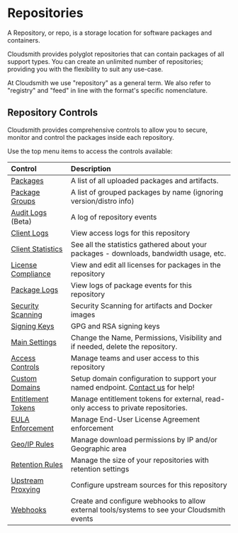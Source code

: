 
# Repositories

A Repository, or repo, is a storage location for software packages and containers.

Cloudsmith provides polyglot repositories that can contain packages of all support types. You can create an unlimited number of repositories; providing you with the flexibility to suit any use-case.

<Note variant="note">
  At Cloudsmith we use "repository" as a general term. We also refer to "registry" and "feed" in line with the format's specific nomenclature.
</Note>

## Repository Controls

Cloudsmith provides comprehensive controls to allow you to secure, monitor and control the packages inside each repository. 

Use the top menu items to access the controls available:

<BlockImage src={img_Screenshot_2024_10_18_at_22_21_48} alt="Repository Settings"></BlockImage>

|Control|Description|
|:---|:---|
|[Packages](/package-formats)|A list of all uploaded packages and artifacts.|
|[Package Groups](/artifact-management/package-groups)|A list of grouped packages by name (ignoring version/distro info)|
|[Audit Logs](/logs-and-observability/repo-audit-logs)  (Beta)|A log of repository events|
|[Client Logs](/logs-and-observability/download-logs)|View access logs for this repository|
|[Client Statistics](/logs-and-observability/client-statistics)|See all the statistics gathered about your packages - downloads, bandwidth usage, etc.|
|[License Compliance](/policy-management/license-compliance)|View and edit all licenses for packages in the repository|
|[Package Logs](/logs-and-observability/package-logs)|View logs of package events for this repository|
|[Security Scanning](/policy-management/security-scanning)|Security Scanning for artifacts and Docker images|
|[Signing Keys](/policy-management/signing-keys)|GPG and RSA signing keys|
|[Main Settings](/repositories/repository-settings)|Change the Name, Permissions, Visibility and if needed, delete the repository.|
|[Access Controls](/access-controls)|Manage teams and user access to this repository|
|[Custom Domains](/getting-started/custom-domains)|Setup domain configuration to support your named endpoint. [Contact us](/contact-us) for help!|
|[Entitlement Tokens](/software-distribution/entitlement-tokens)|Manage entitlement tokens for external, read-only access to private repositories.|
|[EULA Enforcement](/software-distribution/eula)|Manage End-User License Agreement enforcement|
|[Geo/IP Rules](/policy-management/geoip-rules)|Manage download permissions by IP and/or Geographic area|
|[Retention Rules](/artifact-management/retention-lifecycle)|Manage the size of your repositories with retention settings|
|[Upstream Proxying](/tbc/upstream-proxying-and-caching)|Configure upstream sources for this repository|
|[Webhooks](/logs-and-observability/webhooks)|Create and configure webhooks to allow external tools/systems to see your Cloudsmith events|
